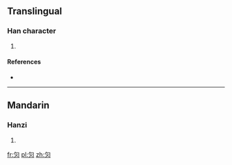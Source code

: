 ==Translingual==

===Han character===
{{Han char|rn=86|rad=火|as=02|sn=6|four=|canj=心火 (PF)}}

# {{defn|Han|sort=火02}}

====References====
* {{Han ref|kx=0666.060|dkj=18865|hdz=32188.090|uh=7073|ud=28787}}

----

==Mandarin==

===Hanzi===
{{cmn-hanzi|pin=[[huī]] ([[hui1]])|wg=hui<sup>1</sup>}}

# {{defn|lang=cmn|sort=火02}}

[[fr:灳]]
[[pl:灳]]
[[zh:灳]]